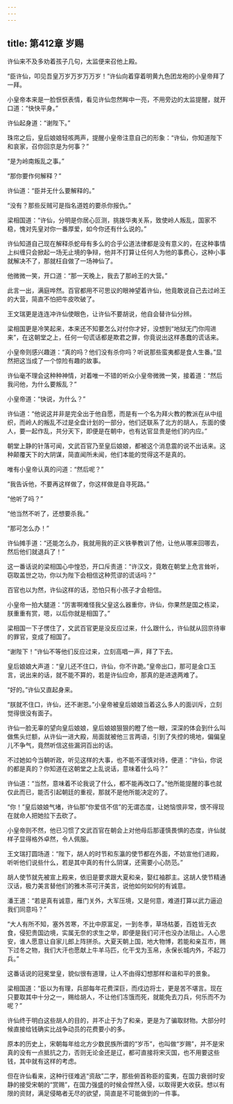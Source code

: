 ```yaml
---
---
---
```

title: 第412章 岁赐
---





许仙来不及多劝着孩子几句，太监便来召他上殿。

“臣许仙，叩见吾皇万岁万岁万万岁！”许仙向着穿着明黄九色团龙袍的小皇帝拜了一拜。

小皇帝本来是一脸恹恹表情，看见许仙忽然眸中一亮，不用旁边的太监提醒，就开口道：“快快平身。”

许仙起身道：“谢陛下。”

珠帘之后，皇后娘娘轻咳两声，提醒小皇帝注意自己的形象：“许仙，你知道陛下和哀家，召你回京是为何事？”

“是为岭南叛乱之事。”

“那你要作何解释？”

许仙道：“臣并无什么要解释的。”

“没有？那些反贼可是指名道姓的要杀你报仇。”

梁相国道：“许仙，分明是你居心叵测，挑拨华夷关系，致使岭人叛乱，国家不稳，愧对先皇对你一番厚爱，如今你还有什么说的。”

许仙知道自己现在解释杀蛇母有多么的合乎公道法律都是没有意义的，在这种事情上纠缠只会掀起一场无止境的争辩，他并不打算让任何人为他的事费心，这种小事就解决不了，那就枉自做了一场神仙了。

他微微一笑，开口道：“那一天晚上，我去了那岭王的大营。”

此言一出，满庭哗然。百官都用不可思议的眼神望着许仙，他竟敢说自己去过岭王的大营，简直不怕把牛皮吹破了。

王文瑞更是连连冲许仙使眼色，让许仙不要胡说，他自会替许仙分辨。

梁相国更是冷笑起来，本来还不知要怎么对付你才好，没想到“地狱无门你闯进来”，在这朝堂之上，任何一句谎话都是欺君之罪，你竟说出这样愚蠢的谎话来。

小皇帝则感兴趣道：“真的吗？他们没有杀你吗？听说那些蛮夷都是食人生番。”显然把这当成了一个惊险有趣的故事。

许仙毫不理会这种种神情，对着唯一不错的听众小皇帝微微一笑，接着道：“然后我问他，为什么要叛乱？”

小皇帝道：“快说，为什么？”

许仙道：“他说这并非是完全出于他自愿，而是有一个名为拜火教的教派在从中组织，而岭人的叛乱不过是全盘计划的一部分，他们还联系了北方的胡人，东面的倭人，要一起作乱，共分天下，即便是在朝中，也有达官显贵是他们的内应。”

朝堂上静的针落可闻，文武百官乃至皇后娘娘，都被这个消息震的说不出话来。这种颠覆天下的大阴谋，简直闻所未闻，他们本能的觉得这不是真的。

唯有小皇帝认真的问道：“然后呢？”

“我告诉他，不要再这样做了，你这样做是自寻死路。”

“他听了吗？”

“他当然不听了，还想要杀我。”

“那可怎么办！”

许仙摊手道：“还能怎么办，我就用我的正义铁拳教训了他，让他从哪来回哪去，然后他们就退兵了！”

这一番话说的梁相国心中惶恐，开口斥责道：“许汉文，竟敢在朝堂上危言耸听，窃取盖世之功，你以为陛下会相信这种荒谬的谎话吗？”

百官也以为然，许仙这样的话，恐怕只有小孩子才会相信。

小皇帝一拍大腿道：“厉害啊难怪我父皇这么器重你，许仙，你果然是国之栋梁，朕重重有赏，嗯，以后你就是相国了。”

梁相国一下子愣住了，文武百官更是没反应过来，什么跟什么，许仙就从回京待审的罪官，变成了相国了。

“谢陛下！”许仙不等他们反应过来，立刻高唱一声，拜了下去。

皇后娘娘大声道：“皇儿还不住口，许仙，你不许跪。”皇帝出口，那可是金口玉言，说出来的话，就不能不算的，若是许仙应命，那真的是进退两难了。

“好的。”许仙又直起身来。

“朕就不住口，许仙，还不谢恩。”小皇帝被皇后娘娘当着这么多人的面训斥，立刻觉得很没有面子。

许仙一脸无辜的望向皇后娘娘，皇后娘娘狠狠的瞪了他一眼，深深的体会到什么叫做焦头烂额，从许仙一进大殿，局面就被他三言两语，引到了失控的境地，偏偏皇儿不争气，竟然听信这些漏洞百出的话。

不过她如今当朝听政，听见这样的大事，也不能不谨慎对待，便道：“许仙，你说的都是真的？你知道在这朝堂之上乱说话，意味着什么吗？”

许仙道：“当然，意味着不论我说了什么，都不能再改口了。”他所能提醒的事也就仅此而已，能否引起朝廷的重视，那就不是他所能决定的了。

“你！”皇后娘娘气堵，许仙那“你爱信不信”的无谓态度，让她恼恨非常，恨不得现在就命人把她拉下去砍了。

小皇帝则不然，他已习惯了文武百官在朝会上对他母后那谨慎畏惧的态度，许仙就样子显得格外卓然，令人佩服。

王文瑞打圆场道：“陛下，胡人的时节和东瀛的使节都在外面，不妨宣他们进殿，听听他们说些什么，若是其中真的有什么阴谋，还需要小心防范。”

胡人使节就先被宣上殿来，依旧是要求跟大夏和亲，娶红袖郡主。这胡人使节精通汉话，极力美言替他们的雅木茶可汗美言，说他如何如何的有诚意。

潘王道：“若是真有诚意，雁门关外，大军压境，又是何意，难道打算以武力逼迫我们同意吗？”

“大人有所不知，塞外苦寒，不比中原富足，一到冬季，草场枯萎，百姓皆无衣食，侵犯贵国边境，实属无奈的求生之举，即便是我们可汗也没办法阻止。人心思安，谁人愿意让自家儿郎上阵拼杀。大夏天朝上国，地大物博，若能和亲互市，赐下过冬之物，我们大汗也愿献上牛羊马匹，化干戈为玉帛，永保长城内外，不起刀兵。”

这番话说的冠冕堂皇，貌似很有道理，让人不由得幻想那样和谐和平的景象。

梁相国道：“臣以为有理，兵部每年花费深巨，而戍边将士，更是苦不堪言。现在只要取其中十分之一，赐给胡人，不让他们冻饿而死，就能免去刀兵，何乐而不为呢？”

许仙终于明白这些胡人的目的，并不止于为了和亲，更是为了骗取财物。大部分时候直接给钱确实比战争动员的花费要小的多。

原本的历史上，宋朝每年给北方少数民族所谓的“岁币”，也叫做“岁赐”，并不是宋真的没有一点抵抗之力，否则无论金还是辽，都可直接将宋灭国，也不用要这些钱，其中就有这样的考虑。

但在许仙看来，这种行径难逃“资敌”二字，那些俯首称臣的蛮夷，在国力衰弱时安静的接受宋朝的“赏赐”，在国力强盛的时候会悍然入侵，以取得更大收获。想以有限的资财，满足侵略者无尽的欲望，简直是不可能做到的一件事。
